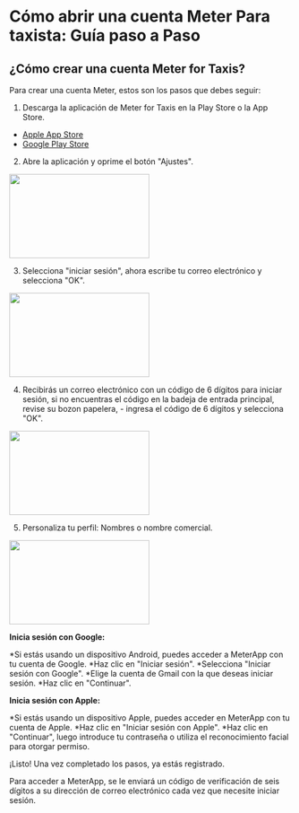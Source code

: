 
# Cómo abrir una cuenta Meter Para taxista: Guía paso a Paso

## ¿Cómo crear una cuenta Meter for Taxis?
Para crear una cuenta Meter, estos son los pasos que debes seguir:

1. Descarga la aplicación de Meter for Taxis en la Play Store o la App Store.
- [Apple App Store](https://apps.apple.com/us/app/meter-for-taxis/id931234419)
- [Google Play Store](https://play.google.com/store/apps/details?id=osacky.ridemeter)

2. Abre la aplicación y oprime el botón "Ajustes".
<img height="150" src="https://www.meterapp.co/IMG_8965.PNG" width="250"/>

3. Selecciona "iniciar sesión", ahora escribe tu correo electrónico y selecciona "OK".
<img height="150" src="https://www.meterapp.co/IMG_8966.PNG" width="250"/>

4. Recibirás un correo electrónico con un código  de 6 dígitos  para iniciar sesión, si no encuentras el código en la badeja de entrada principal, revise su bozon papelera, - ingresa el código de 6 dígitos y selecciona "OK".
<img height="150" src="https://www.meterapp.co/IMG_8967.PNG" width="250"/>

5. Personaliza tu perfil: Nombres o nombre comercial.
<img height="150" src="https://www.meterapp.co/IMG_8968.PNG" width="250"/>

**Inicia sesión con Google:**

*Si estás usando un dispositivo Android, puedes acceder a MeterApp con tu cuenta de Google.
*Haz clic en "Iniciar sesión".
*Selecciona "Iniciar sesión con Google".
*Elige la cuenta de Gmail con la que deseas iniciar sesión.
*Haz clic en "Continuar".

**Inicia sesión con Apple:**

*Si estás usando un dispositivo Apple, puedes acceder en MeterApp con tu cuenta de Apple.
*Haz clic en "Iniciar sesión con Apple".
*Haz clic en "Continuar", luego introduce tu contraseña o utiliza el reconocimiento facial para otorgar permiso.


¡Listo! Una vez completado los pasos, ya estás registrado.

Para acceder a MeterApp, se le enviará un código de verificación de seis dígitos a su dirección de correo electrónico cada vez que necesite iniciar sesión.

